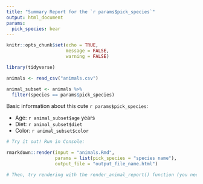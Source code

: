 ```yaml
---
title: "Summary Report for the `r params$pick_species`"
output: html_document
params:
  pick_species: bear
---
```


```r
knitr::opts_chunk$set(echo = TRUE,
                      message = FALSE,
                      warning = FALSE)

library(tidyverse)

animals <- read_csv("animals.csv")
```

```r
animal_subset <- animals %>% 
  filter(species == params$pick_species)
```

Basic information about this cute `r params$pick_species`: 

- Age: `r animal_subset$age` years
- Diet: `r animal_subset$diet`
- Color: `r animal_subset$color`

```r
# Try it out! Run in Console:

rmarkdown::render(input = "animals.Rmd", 
                  params = list(pick_species = "species name"), 
                  output_file = "output_file_name.html")

# Then, try rendering with the render_animal_report() function (you need to have run the code in render_functions.R to make the function available in your working session)!
```
